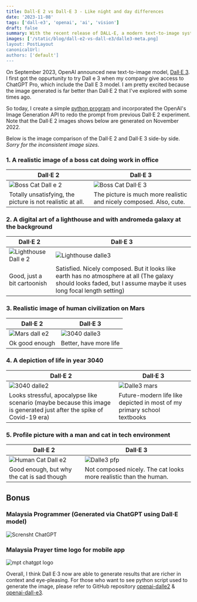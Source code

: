```yaml
---
title: Dall·E 2 vs Dall·E 3 - Like night and day differences
date: '2023-11-08'
tags: ['dall-e3', 'openai', 'ai', 'vision']
draft: false
summary: With the recent release of DALL-E, a modern text-to-image system developed by OpenAI, I repeat the previous experiment to generate image from Dall-E2 to compare their resuls
images: ['/static/blog/dall-e2-vs-dall-e3/dalle3-meta.png]
layout: PostLayout
canonicalUrl:
authors: ['default']
---
```


On September 2023, OpenAI announced new text-to-image model, [Dall·E 3](https://openai.com/dall-e-3). I first got the oppurtunity to try
Dall e 3 when my company give access to ChatGPT Pro, which include the Dall E 3 model. I am pretty excited because the
image generated is far better than Dall·E 2 that I've explored with some times ago.

So today, I create a simple [python program](https://github.com/iqfareez/openai-dall-e3) and incorporated the OpenAI's Image Generation API to redo the prompt from
previous Dall·E 2 experiment. Note that the Dall·E 2 images shows below are generated on November 2022.

Below is the image comparison of the Dall·E 2 and Dall·E 3 side-by side. _Sorry for the inconsistent image sizes._

### 1. A realistic image of a boss cat doing work in office

| Dall·E 2                                                           | Dall·E 3                                                                                 |
| ------------------------------------------------------------------ | ---------------------------------------------------------------------------------------- |
| ![Boss Cat Dall e 2](/static/blog/dall-e2-vs-dall-e3/boss-cat.png) | ![Boss Cat Dall·E 3](/static/blog/dall-e2-vs-dall-e3/Image-fK7LnxJH80gANdpFmEWI78j1.png) |
| Totally unsatisfying, the picture is not realistic at all.         | The picture is much more realistic and nicely composed. Also, cute.                      |

### 2. A digital art of a lighthouse and with andromeda galaxy at the background

| Dall·E 2                                                              | Dall·E 3                                                                                                                                                           |
| --------------------------------------------------------------------- | ------------------------------------------------------------------------------------------------------------------------------------------------------------------ |
| ![Lighthouse Dall e 2](/static/blog/dall-e2-vs-dall-e3/ligthouse.png) | ![Lighthouse dalle3](/static/blog/dall-e2-vs-dall-e3/img.png)                                                                                                      |
| Good, just a bit cartoonish                                           | Satisfied. Nicely composed. But it looks like earth has no atmosphere at all (The galaxy should looks faded, but I assume maybe it uses long focal length setting) |

### 3. Realistic image of human civilization on Mars

| Dall·E 2                                                  | Dall·E 3                                                                         |
| --------------------------------------------------------- | -------------------------------------------------------------------------------- |
| ![Mars dall e2](/static/blog/dall-e2-vs-dall-e3/mars.png) | ![3040 dalle3](/static/blog/dall-e2-vs-dall-e3/img-KyPYDoYsPMT4IBLz5z6BuP5a.png) |
| Ok good enough                                            | Better, have more life                                                           |

### 4. A depiction of life in year 3040

| Dall·E 2                                                                                                               | Dall·E 3                                                                         |
| ---------------------------------------------------------------------------------------------------------------------- | -------------------------------------------------------------------------------- |
| ![3040 dalle2](/static/blog/dall-e2-vs-dall-e3/2020.png)                                                               | ![Dalle3 mars](/static/blog/dall-e2-vs-dall-e3/img-7n6hXihwd5VlNwPBMh6EisMv.png) |
| Looks stressful, apocalypse like scenario (maybe because this image is generated just after the spike of Covid-19 era) | Future-modern life like depicted in most of my primary school textbooks          |

### 5. Profile picture with a man and cat in tech environment

| Dall·E 2                                                               | Dall·E 3                                                                        |
| ---------------------------------------------------------------------- | ------------------------------------------------------------------------------- |
| ![Human Cat Dall e2](/static/blog/dall-e2-vs-dall-e3/pp-human-cat.png) | ![Dalle3 pfp](/static/blog/dall-e2-vs-dall-e3/img-UKNtvU1yyOAU4tzu023GakLs.png) |
| Good enough, but why the cat is sad though                             | Not composed nicely. The cat looks more realistic than the human.               |

## Bonus

### Malaysia Programmer (Generated via ChatGPT using Dall·E model)

![Scrensht ChatGPT](/static/blog/dall-e2-vs-dall-e3/Screenshot-CHatgpt-programmer-malaya.png)

### Malaysia Prayer time logo for mobile app

![mpt chatgpt logo](/static/blog/dall-e2-vs-dall-e3/mpt-logo.png)

Overall, I think Dall E·3 now are able to generate results that are richer in context and eye-pleasing. For those
who want to see python script used to generate the image, please refer to GitHub repository [openai-dalle2](https://github.com/iqfareez/openai-dalle2/commits/master)
& [openai-dall-e3](https://github.com/iqfareez/openai-dall-e3#example-results).
